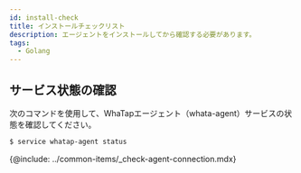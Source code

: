 ```yaml
---
id: install-check
title: インストールチェックリスト
description: エージェントをインストールしてから確認する必要があります。
tags:
  - Golang
---
```



## サービス状態の確認

次のコマンドを使用して、WhaTapエージェント（whata-agent）サービスの状態を確認してください。

```bash title='SH'
$ service whatap-agent status
```

<!-- 에이전트 연결 확인 -->

{@include: ../common-items/_check-agent-connection.mdx}  
